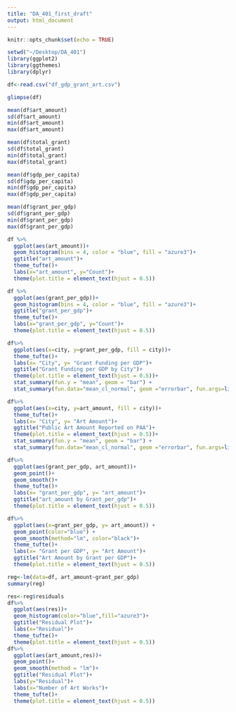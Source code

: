 ```yaml
---
title: "DA_401_first_draft"
output: html_document
---
```


```r
knitr::opts_chunk$set(echo = TRUE)
```

```r
setwd("~/Desktop/DA_401")
library(ggplot2)
library(ggthemes)
library(dplyr)

df<-read.csv("df_gdp_grant_art.csv")
```

```r
glimpse(df)
```

```r
mean(df$art_amount)
sd(df$art_amount)
min(df$art_amount)
max(df$art_amount)
```
```r
mean(df$total_grant)
sd(df$total_grant)
min(df$total_grant)
max(df$total_grant)
```
```r
mean(df$gdp_per_capita)
sd(df$gdp_per_capita)
min(df$gdp_per_capita)
max(df$gdp_per_capita)
```
```r
mean(df$grant_per_gdp)
sd(df$grant_per_gdp)
min(df$grant_per_gdp)
max(df$grant_per_gdp)
```

```r
df %>%
  ggplot(aes(art_amount))+
  geom_histogram(bins = 4, color = "blue", fill = "azure3")+
  ggtitle("art_amount")+
  theme_tufte()+
  labs(x="art_amount", y="Count")+
  theme(plot.title = element_text(hjust = 0.5)) 
```
```r
df %>%
  ggplot(aes(grant_per_gdp))+
  geom_histogram(bins = 4, color = "blue", fill = "azure3")+
  ggtitle("grant_per_gdp")+
  theme_tufte()+
  labs(x="grant_per_gdp", y="Count")+
  theme(plot.title = element_text(hjust = 0.5)) 
```


```r
df%>%
  ggplot(aes(x=city, y=grant_per_gdp, fill = city))+
  theme_tufte()+
  labs(x= "City", y= "Grant Funding per GDP")+
  ggtitle("Grant Funding per GDP by City")+
  theme(plot.title = element_text(hjust = 0.5))+
  stat_summary(fun.y = "mean", geom = "bar") +
  stat_summary(fun.data="mean_cl_normal", geom ="errorbar", fun.args=list(conf.int=.95), width=0.35)
```

```r
df%>%
  ggplot(aes(x=city, y=art_amount, fill = city))+
  theme_tufte()+
  labs(x= "City", y= "Art Amount")+
  ggtitle("Public Art Amount Reported on PAA")+
  theme(plot.title = element_text(hjust = 0.5))+
  stat_summary(fun.y = "mean", geom = "bar") +
  stat_summary(fun.data="mean_cl_normal", geom ="errorbar", fun.args=list(conf.int=.95), width=0.35)
```

```r
df%>%
  ggplot(aes(grant_per_gdp, art_amount))+
  geom_point()+
  geom_smooth()+
  theme_tufte()+
  labs(x= "grant_per_gdp", y= "art_amount")+
  ggtitle("art_amount by Grant_per_gdp")+
  theme(plot.title = element_text(hjust = 0.5)) 
```



```r
df%>%
  ggplot(aes(x=grant_per_gdp, y= art_amount)) +
  geom_point(color="blue") +
  geom_smooth(method="lm", color="black")+
  theme_tufte()+
  labs(x= "Grant per GDP", y= "Art Amount")+
  ggtitle("Art Amount by Grant per GDP")+
  theme(plot.title = element_text(hjust = 0.5))

reg<-lm(data=df, art_amount~grant_per_gdp)
summary(reg)
```

```r
res<-reg$residuals
df%>%
  ggplot(aes(res))+
  geom_histogram(color="blue",fill="azure3")+
  ggtitle("Residual Plot")+
  labs(x="Residual")+
  theme_tufte()+
  theme(plot.title = element_text(hjust = 0.5))
df%>%
  ggplot(aes(art_amount,res))+
  geom_point()+
  geom_smooth(method = "lm")+
  ggtitle("Residual Plot")+
  labs(y="Residual")+
  labs(x="Number of Art Works")+
  theme_tufte()+
  theme(plot.title = element_text(hjust = 0.5))

```







